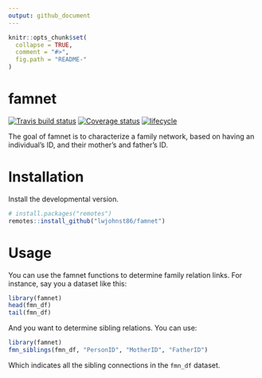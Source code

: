 ```yaml
---
output: github_document
---
```


<!-- README.md is generated from README.Rmd. Please edit that file -->

```r
knitr::opts_chunk$set(
  collapse = TRUE,
  comment = "#>",
  fig.path = "README-"
)
```

# famnet

[![Travis build status](https://travis-ci.org/lwjohnst86/famnet.svg?branch=master)](https://travis-ci.org/lwjohnst86/famnet)
[![Coverage status](https://codecov.io/gh/lwjohnst86/famnet/branch/master/graph/badge.svg)](https://codecov.io/github/lwjohnst86/famnet?branch=master)
[![lifecycle](https://img.shields.io/badge/lifecycle-experimental-orange.svg)](https://www.tidyverse.org/lifecycle/#experimental)

The goal of famnet is to characterize a family network, based on having an
individual's ID, and their mother's and father's ID.

# Installation

Install the developmental version.

```r
# install.packages("remotes")
remotes::install_github("lwjohnst86/famnet")
```

# Usage

You can use the famnet functions to determine family relation links. For instance,
say you a dataset like this:

```r
library(famnet)
head(fmn_df)
tail(fmn_df)
```

And you want to determine sibling relations. You can use:

```r
library(famnet)
fmn_siblings(fmn_df, "PersonID", "MotherID", "FatherID")
```

Which indicates all the sibling connections in the `fmn_df` dataset.
